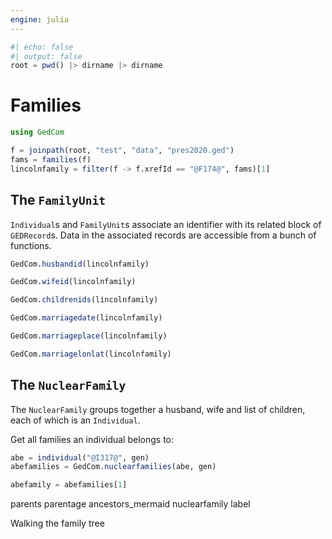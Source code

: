 ```yaml
---
engine: julia
---
```



```julia
#| echo: false
#| output: false
root = pwd() |> dirname |> dirname
```


# Families


```julia
using GedCom

f = joinpath(root, "test", "data", "pres2020.ged")
fams = families(f)
lincolnfamily = filter(f -> f.xrefId == "@F174@", fams)[1]
```


## The `FamilyUnit`

`Individual`s and `FamilyUnit`s associate an identifier with its related block of `GEDRecord`s.  Data in the associated records are accessible from a bunch of functions.


```julia
GedCom.husbandid(lincolnfamily)
```
```julia
GedCom.wifeid(lincolnfamily)
```
```julia
GedCom.childrenids(lincolnfamily)
```
```julia
GedCom.marriagedate(lincolnfamily)
```
```julia
GedCom.marriageplace(lincolnfamily)
```
```julia
GedCom.marriagelonlat(lincolnfamily)
```


## The `NuclearFamily`

The `NuclearFamily` groups together a husband, wife and list of children, each of which is an `Individual`.


Get all families an individual belongs to:

```julia
abe = individual("@I317@", gen)
abefamilies = GedCom.nuclearfamilies(abe, gen)
```

```julia
abefamily = abefamilies[1]
```

parents
parentage
ancestors_mermaid
nuclearfamily
label

Walking the family tree